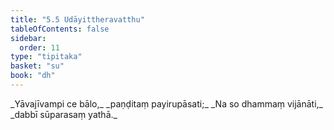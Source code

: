 ```yaml
---
title: "5.5 Udāyittheravatthu"
tableOfContents: false
sidebar:
  order: 11
type: "tipitaka"
basket: "su"
book: "dh"
---
```



<DynamicBreadcrumb />

<Division number="64" book="dh" bookNo="18" page="22">

<Paragraph number="69" type="verses" book="dh">
_Yāvajīvampi ce bālo,_  
_paṇḍitaṃ payirupāsati;_  
_Na so dhammaṃ vijānāti,_  
_dabbī sūparasaṃ yathā._
</Paragraph>
</Division>